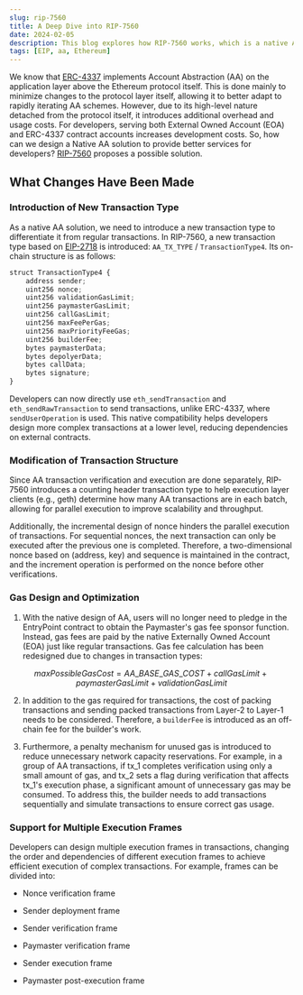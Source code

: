 ```yaml
---
slug: rip-7560
title: A Deep Dive into RIP-7560
date: 2024-02-05
description: This blog explores how RIP-7560 works, which is a native Account Abstraction proposal in Ethereum ecosystem.
tags: [EIP, aa, Ethereum]
---
```


We know that [ERC-4337](https://eips.ethereum.org/EIPS/eip-4337) implements Account Abstraction (AA) on the application layer above the Ethereum protocol itself. This is done mainly to minimize changes to the protocol layer itself, allowing it to better adapt to rapidly iterating AA schemes. However, due to its high-level nature detached from the protocol itself, it introduces additional overhead and usage costs. For developers, serving both External Owned Account (EOA) and ERC-4337 contract accounts increases development costs. So, how can we design a Native AA solution to provide better services for developers? [RIP-7560](https://github.com/ethereum/RIPs/blob/master/RIPS/rip-7560.md) proposes a possible solution.

## What Changes Have Been Made

### Introduction of New Transaction Type

As a native AA solution, we need to introduce a new transaction type to differentiate it from regular transactions. In RIP-7560, a new transaction type based on [EIP-2718](https://eips.ethereum.org/EIPS/eip-2718) is introduced: `AA_TX_TYPE` / `TransactionType4`. Its on-chain structure is as follows:

```typescript
struct TransactionType4 {
    address sender;
    uint256 nonce;
    uint256 validationGasLimit;
    uint256 paymasterGasLimit;
    uint256 callGasLimit;
    uint256 maxFeePerGas;
    uint256 maxPriorityFeeGas;
    uint256 builderFee;
    bytes paymasterData;
    bytes depolyerData;
    bytes callData;
    bytes signature;
}
```

Developers can now directly use `eth_sendTransaction` and `eth_sendRawTransaction` to send transactions, unlike ERC-4337, where `sendUserOperation` is used. This native compatibility helps developers design more complex transactions at a lower level, reducing dependencies on external contracts.

### Modification of Transaction Structure

Since AA transaction verification and execution are done separately, RIP-7560 introduces a counting header transaction type to help execution layer clients (e.g., geth) determine how many AA transactions are in each batch, allowing for parallel execution to improve scalability and throughput.

Additionally, the incremental design of nonce hinders the parallel execution of transactions. For sequential nonces, the next transaction can only be executed after the previous one is completed. Therefore, a two-dimensional nonce based on (address, key) and sequence is maintained in the contract, and the increment operation is performed on the nonce before other verifications.

### Gas Design and Optimization

1. With the native design of AA, users will no longer need to pledge in the EntryPoint contract to obtain the Paymaster's gas fee sponsor function. Instead, gas fees are paid by the native Externally Owned Account (EOA) just like regular transactions. Gas fee calculation has been redesigned due to changes in transaction types:

$$maxPossibleGasCost = AA\_BASE\_GAS\_COST + callGasLimit + paymasterGasLimit + validationGasLimit$$

2. In addition to the gas required for transactions, the cost of packing transactions and sending packed transactions from Layer-2 to Layer-1 needs to be considered. Therefore, a `builderFee` is introduced as an off-chain fee for the builder's work.

3. Furthermore, a penalty mechanism for unused gas is introduced to reduce unnecessary network capacity reservations. For example, in a group of AA transactions, if tx_1 completes verification using only a small amount of gas, and tx_2 sets a flag during verification that affects tx_1's execution phase, a significant amount of unnecessary gas may be consumed. To address this, the builder needs to add transactions sequentially and simulate transactions to ensure correct gas usage.

### Support for Multiple Execution Frames

Developers can design multiple execution frames in transactions, changing the order and dependencies of different execution frames to achieve efficient execution of complex transactions. For example, frames can be divided into:

- Nonce verification frame

- Sender deployment frame

- Sender verification frame

- Paymaster verification frame

- Sender execution frame

- Paymaster post-execution frame
